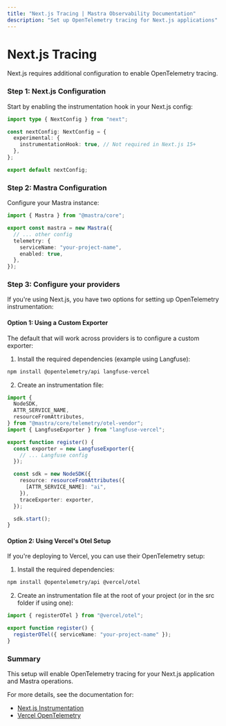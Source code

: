 ```yaml
---
title: "Next.js Tracing | Mastra Observability Documentation"
description: "Set up OpenTelemetry tracing for Next.js applications"
---
```


# Next.js Tracing

Next.js requires additional configuration to enable OpenTelemetry tracing.

### Step 1: Next.js Configuration

Start by enabling the instrumentation hook in your Next.js config:

```ts filename="next.config.ts" showLineNumbers copy
import type { NextConfig } from "next";

const nextConfig: NextConfig = {
  experimental: {
    instrumentationHook: true, // Not required in Next.js 15+
  },
};

export default nextConfig;
```

### Step 2: Mastra Configuration

Configure your Mastra instance:

```typescript filename="mastra.config.ts" copy
import { Mastra } from "@mastra/core";

export const mastra = new Mastra({
  // ... other config
  telemetry: {
    serviceName: "your-project-name",
    enabled: true,
  },
});
```

### Step 3: Configure your providers

If you're using Next.js, you have two options for setting up OpenTelemetry instrumentation:

#### Option 1: Using a Custom Exporter

The default that will work across providers is to configure a custom exporter:

1. Install the required dependencies (example using Langfuse):

```bash copy
npm install @opentelemetry/api langfuse-vercel
```

2. Create an instrumentation file:

```ts filename="instrumentation.ts" copy
import {
  NodeSDK,
  ATTR_SERVICE_NAME,
  resourceFromAttributes,
} from "@mastra/core/telemetry/otel-vendor";
import { LangfuseExporter } from "langfuse-vercel";

export function register() {
  const exporter = new LangfuseExporter({
    // ... Langfuse config
  });

  const sdk = new NodeSDK({
    resource: resourceFromAttributes({
      [ATTR_SERVICE_NAME]: "ai",
    }),
    traceExporter: exporter,
  });

  sdk.start();
}
```

#### Option 2: Using Vercel's Otel Setup

If you're deploying to Vercel, you can use their OpenTelemetry setup:

1. Install the required dependencies:

```bash copy
npm install @opentelemetry/api @vercel/otel
```

2. Create an instrumentation file at the root of your project (or in the src folder if using one):

```ts filename="instrumentation.ts" copy
import { registerOTel } from "@vercel/otel";

export function register() {
  registerOTel({ serviceName: "your-project-name" });
}
```

### Summary

This setup will enable OpenTelemetry tracing for your Next.js application and Mastra operations.

For more details, see the documentation for:

- [Next.js Instrumentation](https://nextjs.org/docs/app/building-your-application/optimizing/instrumentation)
- [Vercel OpenTelemetry](https://vercel.com/docs/observability/otel-overview/quickstart)
